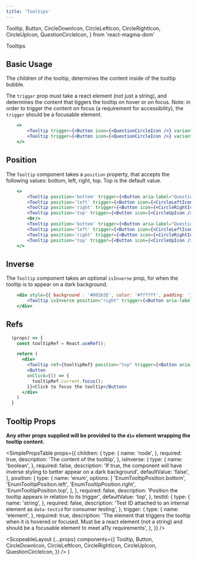 ```yaml
---
title: 'Tooltips'
---
```


  Tooltip,
  Button,
  CircleDownIcon,
  CircleLeftIcon,
  CircleRightIcon,
  CircleUpIcon,
  QuestionCircleIcon,
} from 'react-magma-dom'

<DocsHeading to="/design/tooltips/" type="design">
  Tooltips
</DocsHeading>

## Basic Usage

The children of the tooltip, determines the content inside of the tooltip bubble.

The `trigger` prop must take a react element (not just a string), and determines the content that tiggers the tooltip on hover or on focus. Note: in order to trigger the content on focus (a requirement for accessibility), the `trigger` should be a focusable element.

```.jsx
    <>
        <Tooltip trigger={<Button icon={<QuestionCircleIcon />} variant="link" />}>What's this?</Tooltip>
        <Tooltip trigger={<Button icon={<QuestionCircleIcon />} variant="link" />}>Lorem ipsum dolor sit amet, mutat utroque cu quo. Vel molestie invidunt dissentiet no, ut vim iriure eloquentiam.</Tooltip>
    </>
```

## Position

The `Tooltip` component takes a `position` property, that accepts the following values: bottom, left, right, top. Top is the default value.

```.jsx
    <>
        <Tooltip position='bottom' trigger={<Button aria-label="Question Icon" icon={<CircleDownIcon />} variant="link" />}>Tooltip bottom</Tooltip>
        <Tooltip position='left' trigger={<Button icon={<CircleLeftIcon />} variant="link" />}>Tooltip left</Tooltip>
        <Tooltip position='right' trigger={<Button icon={<CircleRightIcon />} variant="link" />}>Tooltip right</Tooltip>
        <Tooltip position='top' trigger={<Button icon={<CircleUpIcon />} variant="link" />}>Tooltip top</Tooltip>
        <br/>
        <Tooltip position='bottom' trigger={<Button aria-label="Question Icon" icon={<CircleDownIcon />} variant="link" />}>Lorem ipsum dolor sit amet, mutat utroque cu quo. Vel molestie invidunt dissentiet no, ut vim iriure eloquentiam.</Tooltip>
        <Tooltip position='left' trigger={<Button icon={<CircleLeftIcon />} variant="link" />}>Lorem ipsum dolor sit amet, mutat utroque cu quo. Vel molestie invidunt dissentiet no, ut vim iriure eloquentiam.</Tooltip>
        <Tooltip position='right' trigger={<Button icon={<CircleRightIcon />} variant="link" />}>Lorem ipsum dolor sit amet, mutat utroque cu quo. Vel molestie invidunt dissentiet no, ut vim iriure eloquentiam.</Tooltip>
        <Tooltip position='top' trigger={<Button icon={<CircleUpIcon />} variant="link" />}>Lorem ipsum dolor sit amet, mutat utroque cu quo. Vel molestie invidunt dissentiet no, ut vim iriure eloquentiam.</Tooltip>
    </>
```

## Inverse

The `Tooltip` component takes an optional `isInverse` prop, for when the tooltip is to appear on a dark background.

```.jsx
    <div style={{ background : '#00263E', color: '#ffffff', padding: '10px' }}>
        <Tooltip isInverse position="right" trigger={<Button aria-label="Question Icon" icon={<QuestionCircleIcon />} isInverse variant="link" />}>Inverse tooltip</Tooltip>
    </div>
```

## Refs

```.jsx
  (props) => {
    const tooltipRef = React.useRef();

    return (
      <div>
        <Tooltip ref={tooltipRef} position="top" trigger={<Button aria-label="Question Icon" icon={<QuestionCircleIcon />} variant="link" />}>Ref tooltip</Tooltip>
        <Button
        onClick={() => {
          tooltipRef.current.focus();
        }}>Click to focus the tooltip</Button>
      </div>
    )
  }
```

## Tooltip Props

**Any other props supplied will be provided to the `div` element wrapping the tooltip content.**

<SimplePropsTable
  props={{
    children: {
      type: {
        name: 'node',
      },
      required: true,
      description: 'The content of the tooltiip',
    },
    isInverse: {
      type: {
        name: 'boolean',
      },
      required: false,
      description:
        'If true, the component will have inverse styling to better appear on a dark background',
      defaultValue: 'false',
    },
    position: {
      type: {
        name: 'enum',
        options: [
          'EnumTooltipPosition.bottom',
          'EnumTooltipPosition.left',
          'EnumTooltipPosition.right',
          'EnumTooltipPosition.top',
        ],
      },
      required: false,
      description: 'Position the tooltip appears in relation to its trigger',
      defaultValue: 'top',
    },
    testId: {
      type: {
        name: 'string',
      },
      required: false,
      description:
        'Test ID attached to an internal element as `data-testid` for consumer testing',
    },
    trigger: {
      type: {
        name: 'element',
      },
      required: true,
      description:
        'The element that triggers the tooltip when it is hovered or focused.  Must be a react element (not a string) and should be a focusable element to meet a11y requirements',
    },
  }}
/>

  <ScopeableLayout
    {...props}
    components={{
      Tooltip,
      Button,
      CircleDownIcon,
      CircleLeftIcon,
      CircleRightIcon,
      CircleUpIcon,
      QuestionCircleIcon,
    }}
  />
)
